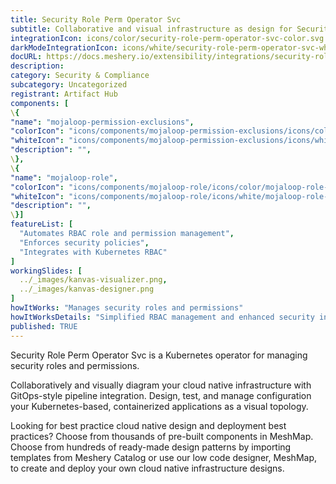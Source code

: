 ```yaml
---
title: Security Role Perm Operator Svc
subtitle: Collaborative and visual infrastructure as design for Security Role Perm Operator Svc
integrationIcon: icons/color/security-role-perm-operator-svc-color.svg
darkModeIntegrationIcon: icons/white/security-role-perm-operator-svc-white.svg
docURL: https://docs.meshery.io/extensibility/integrations/security-role-perm-operator-svc
description: 
category: Security & Compliance
subcategory: Uncategorized
registrant: Artifact Hub
components: [
\{
"name": "mojaloop-permission-exclusions",
"colorIcon": "icons/components/mojaloop-permission-exclusions/icons/color/mojaloop-permission-exclusions-color.svg",
"whiteIcon": "icons/components/mojaloop-permission-exclusions/icons/white/mojaloop-permission-exclusions-white.svg",
"description": "",
\},
\{
"name": "mojaloop-role",
"colorIcon": "icons/components/mojaloop-role/icons/color/mojaloop-role-color.svg",
"whiteIcon": "icons/components/mojaloop-role/icons/white/mojaloop-role-white.svg",
"description": "",
\}]
featureList: [
  "Automates RBAC role and permission management",
  "Enforces security policies",
  "Integrates with Kubernetes RBAC"
]
workingSlides: [
  ../_images/kanvas-visualizer.png,
  ../_images/kanvas-designer.png
]
howItWorks: "Manages security roles and permissions"
howItWorksDetails: "Simplified RBAC management and enhanced security in Kubernetes"
published: TRUE
---
```

<p>
Security Role Perm Operator Svc is a Kubernetes operator for managing security roles and permissions.
</p>
<p>
    Collaboratively and visually diagram your cloud native infrastructure with GitOps-style pipeline integration. Design, test, and manage configuration your Kubernetes-based, containerized applications as a visual topology.
</p>
<p>
    Looking for best practice cloud native design and deployment best practices? Choose from thousands of pre-built components in MeshMap. Choose from hundreds of ready-made design patterns by importing templates from Meshery Catalog or use our low code designer, MeshMap, to create and deploy your own cloud native infrastructure designs.
</p>
